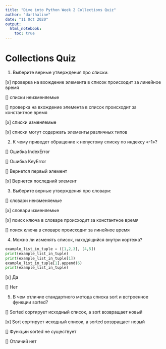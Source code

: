 ```yaml
---
title: "Dive into Python Week 2 Collections Quiz"
author: "darthaline"
date: "11 Oct 2020"
output:
  html_notebook:
    toc: true
---
```


# Collections Quiz

1. Выберите верные утверждения про списки:

[x] проверка на вхождение элемента в список происходит за линейное время

[] списки неизменяемые

[] проверка на вхождение элемента в список происходит за константное время

[x] списки изменяемые

[x] списки могут содержать элементы различных типов

2. К чему приведет обращение к непустому списку по индексу «-1»?

[] Ошибка IndexError

[] Ошибка KeyError

[] Вернется первый элемент

[x] Вернется последний элемент

3. Выберите верные утверждения про словари:

[] словари неизменяемые

[x] словари изменяемые

[x] поиск ключа в словаре происходит за константное время

[] поиск ключа в словаре происходит за линейное время

4. Можно ли изменять список, находящийся внутри кортежа?

```python
example_list_in_tuple = ([1,2,3], [4,5])
print(example_list_in_tuple)
print(example_list_in_tuple[1])
example_list_in_tuple[1].append(6)
print(example_list_in_tuple)
```

[x] Да

[] Нет

5. В чем отличие стандартного метода списка sort и встроенное функции sorted?

[] Sorted сортирует исходный список, а sort возвращает новый

[x] Sort сортирует исходный список, а sorted возвращает новый

[] Функции sorted не существует

[] Отличий нет
